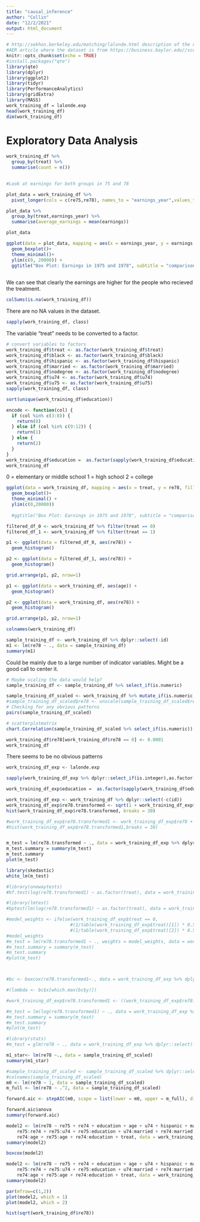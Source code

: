 ```yaml
---
title: "causal_inference"
author: "Collin"
date: "12/2/2021"
output: html_document
---
```


```r
# http://sekhon.berkeley.edu/matching/lalonde.html description of the dataset
#AER article where the dataset is from https://business.baylor.edu//scott_cunningham/teaching/lalonde-1986.pdf
knitr::opts_chunk$set(echo = TRUE)
#install.packages("qte")
library(qte)
library(dplyr)
library(ggplot2)
library(tidyr)
library(PerformanceAnalytics)
library(gridExtra)
library(MASS)
work_training_df = lalonde.exp
head(work_training_df)
dim(work_training_df)
```

# Exploratory Data Analysis
```r
work_training_df %>% 
  group_by(treat) %>% 
  summarise(count = n())
  

#Look at earnings for both groups in 75 and 78

plot_data = work_training_df %>% 
  pivot_longer(cols = c(re75,re78), names_to = "earnings_year",values_to = "earnings")

plot_data %>% 
  group_by(treat,earnings_year) %>% 
  summarise(average_earnings = mean(earnings))

plot_data

ggplot(data = plot_data, mapping = aes(x = earnings_year, y = earnings, fill = as.factor(treat)))+
  geom_boxplot()+
  theme_minimal()+
  ylim(c(0, 20000)) + 
  ggtitle("Box Plot: Earnings in 1975 and 1978", subtitle = "comparison between control and treatment groups")
  
```

We can see that clearly the earnings are higher for the people who recieved the treatment.

```r
colSums(is.na(work_training_df))
```

There are no NA values in the dataset.

```r
sapply(work_training_df, class)
```

The variable "treat" needs to be converted to a factor.


```r
# convert variables to factors
work_training_df$treat <- as.factor(work_training_df$treat)
work_training_df$black <- as.factor(work_training_df$black)
work_training_df$hispanic <- as.factor(work_training_df$hispanic)
work_training_df$married <- as.factor(work_training_df$married)
work_training_df$nodegree <- as.factor(work_training_df$nodegree)
work_training_df$u74 <- as.factor(work_training_df$u74)
work_training_df$u75 <- as.factor(work_training_df$u75)
sapply(work_training_df, class)
```

```r
sort(unique(work_training_df$education))

encode <- function(col) {
  if (col %in% c(3:8)) {
    return(0)
  } else if (col %in% c(9:12)) {
    return(1)
  } else {
    return(2)
  }
}
work_training_df$education =  as.factor(sapply(work_training_df$education,encode))
work_training_df
```

0 = elementary or middle school
1 = high school
2 = college


```r
ggplot(data = work_training_df, mapping = aes(x = treat, y = re78, fill = education))+
  geom_boxplot()+
  theme_minimal() + 
  ylim(c(0,20000))
  
  #ggtitle("Box Plot: Earnings in 1975 and 1978", subtitle = "comparison between control and treatment groups")
```

```r
filtered_df_0 <- work_training_df %>% filter(treat == 0)
filtered_df_1 <- work_training_df %>% filter(treat == 1)

p1 <- ggplot(data = filtered_df_0, aes(re78)) + 
  geom_histogram()

p2 <- ggplot(data = filtered_df_1, aes(re78)) + 
  geom_histogram()

grid.arrange(p1, p2, nrow=1)
```


```r
p1 <- ggplot(data = work_training_df, aes(age)) + 
  geom_histogram()

p2 <- ggplot(data = work_training_df, aes(re78)) + 
  geom_histogram()

grid.arrange(p1, p2, nrow=1)
```

```r
colnames(work_training_df)
```


```r
sample_training_df <- work_training_df %>% dplyr::select(-id)
m1 <- lm(re78 ~ ., data = sample_training_df)
summary(m1)
```

Could be mainly due to a large number of indicator variables. Might be a good call to center it.

```r
# Maybe scaling the data would help?
sample_training_df <- sample_training_df %>% select_if(is.numeric) 

sample_training_df_scaled <- work_training_df %>% mutate_if(is.numeric,scale)
#sample_training_df_scaled$re78 <- unscale(sample_training_df_scaled$re78)
# Checking for any obvious patterns
pairs(sample_training_df_scaled)

# scatterplotmatrix
chart.Correlation(sample_training_df_scaled %>% select_if(is.numeric))
```

```r
work_training_df$re78[work_training_df$re78 == 0] <- 0.0001
work_training_df
```

There seems to be no obvious patterns

```r
work_training_df_exp <- lalonde.exp

sapply(work_training_df_exp %>% dplyr::select_if(is.integer),as.factor)

work_training_df_exp$education =  as.factor(sapply(work_training_df$education,encode))

work_training_df_exp <- work_training_df %>% dplyr::select(-c(id))
work_training_df_exp$re78.transformed <- sqrt(1 + work_training_df_exp$re78)
hist(work_training_df_exp$re78.transformed, breaks = 30)
```

```r
#work_training_df_exp$re78.transformed1 <- work_training_df_exp$re78 + mean(work_training_df_exp$re78)
#hist(work_training_df_exp$re78.transformed1,breaks = 30)


m_test = lm(re78.transformed ~ ., data = work_training_df_exp %>% dplyr::select(-c("re78","re78.transformed1")))
m_test.summary = summary(m_test)
m_test.summary
plot(m_test)

library(skedastic)
white_lm(m_test)

#library(onewaytests)
#bf.test(log(re78.transformed1) ~ as.factor(treat), data = work_training_df_exp %>% dplyr::select(-c("re78","re78.transformed")))

#library(lmtest)
#bptest(lm(log(re78.transformed1) ~ as.factor(treat), data = work_training_df_exp %>% dplyr::select(-c("re78","re78.transformed"))))

#model_weights <- ifelse(work_training_df_exp$treat == 0,
                        #(1/table(work_training_df_exp$treat)[1]) * 0.5,
                        #(1/table(work_training_df_exp$treat)[2]) * 0.5)
#model_weights
#m_test = lm(re78.transformed1 ~ ., weights = model_weights, data = work_training_df_exp %>% dplyr::select(-c("re78","re78.transformed")))
#m_test.summary = summary(m_test)
#m_test.summary
#plot(m_test)



#bc <- boxcox(re78.transformed1~., data = work_training_df_exp %>% dplyr::select(-c("re78","re78.transformed")))

#(lambda <- bc$x[which.max(bc$y)])

#work_training_df_exp$re78.transformed1 <- ((work_training_df_exp$re78.transformed1 ^ lambda) -1)/lambda

#m_test = lm(log(re78.transformed1) ~ ., data = work_training_df_exp %>% dplyr::select(-c("re78","re78.transformed")))
#m_test.summary = summary(m_test)
#m_test.summary
#plot(m_test)

#library(stats)
#m_test = glm(re78 ~ ., data = work_training_df_exp %>% dplyr::select(-c("re78.transformed1","re78.transformed")), family = "poisson")
```

```r
m1_star<- lm(re78 ~., data = sample_training_df_scaled)
summary(m1_star)
```


```r
#sample_training_df_scaled <- sample_training_df_scaled %>% dplyr::select(-c("id"))
#colnames(sample_training_df_scaled)
m0 <- lm(re78 ~ 1, data = sample_training_df_scaled)
m_full <- lm(re78 ~ .^2, data = sample_training_df_scaled)

forward.aic <- stepAIC(m0, scope = list(lower = m0, upper = m_full), direction = "both", k = 2, trace = 0)

forward.aic$anova
summary(forward.aic)
```


```r
model2 <- lm(re78 ~ re75 + re74 + education + age + u74 + hispanic + married + 
    re75:re74 + re75:u74 + re75:education + u74:married + re74:married + 
    re74:age + re75:age + re74:education + treat, data = work_training_df)
summary(model2)
```

```r
boxcox(model2)
```

```r
model2 <- lm(re78 ~ re75 + re74 + education + age + u74 + hispanic + married + 
    re75:re74 + re75:u74 + re75:education + u74:married + re74:married + 
    re74:age + re75:age + re74:education + treat, data = work_training_df)
summary(model2)
```


```r
par(mfrow=c(1,2))
plot(model2, which = 1)
plot(model2, which = 2)
```

```r
hist(sqrt(work_training_df$re78))
```

